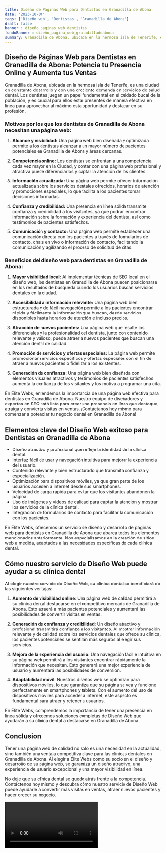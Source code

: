 ```yaml
---
title: Diseño de Páginas Web para Dentistas en Granadilla de Abona
date: '2023-10-04'
tags: ['Diseño web', 'Dentistas', 'Granadilla de Abona']
draft: false
banner : diseño_paginas_web_dentistas
fondoBanner : diseño_pagina_web_granadilladeabona
summary: Granadilla de Abona, ubicada en la hermosa isla de Tenerife, es una ciudad en constante desarrollo y con una creciente demanda en servicios de salud dental. Los dentistas juegan un papel fundamental en el cuidado bucal de la población, y es crucial para ellos estar presentes de manera efectiva en línea para aprovechar al máximo esta oportunidad y destacar en su profesión.
---
```


## Diseño de Páginas Web para Dentistas en Granadilla de Abona: Potencia tu Presencia Online y Aumenta tus Ventas

Granadilla de Abona, ubicada en la hermosa isla de Tenerife, es una ciudad en constante desarrollo y con una creciente demanda en servicios de salud dental. Los dentistas juegan un papel fundamental en el cuidado bucal de la población, y es crucial para ellos estar presentes de manera efectiva en línea para aprovechar al máximo esta oportunidad y destacar en su profesión.

### Motivos por los que los dentistas de Granadilla de Abona necesitan una página web:

1. **Alcance y visibilidad:** Una página web bien diseñada y optimizada permite a los dentistas alcanzar a un mayor número de pacientes potenciales en Granadilla de Abona y áreas cercanas.

2. **Competencia online:** Los dentistas se enfrentan a una competencia cada vez mayor en la Ciudad, y contar con una página web profesional y atractiva puede diferenciarlos y captar la atención de los clientes.

3. **Información actualizada:** Una página web permite ofrecer información actualizada sobre los servicios dentales ofrecidos, horarios de atención y promociones especiales, lo que facilita a los pacientes tomar decisiones informadas.

4. **Confianza y credibilidad:** Una presencia en línea sólida transmite confianza y credibilidad a los visitantes, ya que podrán encontrar información sobre la formación y experiencia del dentista, así como testimonios de pacientes satisfechos.

5. **Comunicación y contacto:** Una página web permite establecer una comunicación directa con los pacientes a través de formularios de contacto, chats en vivo o información de contacto, facilitando la comunicación y agilizando el proceso de solicitud de citas.

### Beneficios del diseño web para dentistas en Granadilla de Abona:

1. **Mayor visibilidad local:** Al implementar técnicas de SEO local en el diseño web, los dentistas en Granadilla de Abona pueden posicionarse en los resultados de búsqueda cuando los usuarios buscan servicios dentales en la ciudad.

2. **Accesibilidad a información relevante:** Una página web bien estructurada y de fácil navegación permite a los pacientes encontrar rápida y fácilmente la información que buscan, desde servicios disponibles hasta horarios de atención e incluso precios.

3. **Atracción de nuevos pacientes:** Una página web que resalte los diferenciales y la profesionalidad del dentista, junto con contenido relevante y valioso, puede atraer a nuevos pacientes que buscan una atención dental de calidad.

4. **Promoción de servicios y ofertas especiales:** La página web permite promocionar servicios específicos y ofertas especiales con el fin de atraer a nuevos pacientes o fidelizar a los existentes.

5. **Generación de confianza:** Una página web bien diseñada con elementos visuales atractivos y testimonios de pacientes satisfechos aumenta la confianza de los visitantes y los motiva a programar una cita.

En Élite Webs, entendemos la importancia de una página web efectiva para dentistas en Granadilla de Abona. Nuestro equipo de diseñadores y expertos en SEO está listo para crear una presencia en línea que destaque, atraiga y convierta visitas en ventas. ¡Contáctanos hoy mismo para comenzar a potenciar tu negocio dental en Granadilla de Abona!

<GifSeo />

<Cta />

## Elementos clave del Diseño Web exitoso para Dentistas en Granadilla de Abona

- Diseño atractivo y profesional que refleje la identidad de la clínica dental.
- Interfaz fácil de usar y navegación intuitiva para mejorar la experiencia del usuario.
- Contenido relevante y bien estructurado que transmita confianza y especialización.
- Optimización para dispositivos móviles, ya que gran parte de los usuarios acceden a internet desde sus smartphones.
- Velocidad de carga rápida para evitar que los visitantes abandonen la página.
- Uso de imágenes y videos de calidad para captar la atención y mostrar los servicios de la clínica dental.
- Integración de formularios de contacto para facilitar la comunicación con los pacientes.

En Élite Webs, ofrecemos un servicio de diseño y desarrollo de páginas web para dentistas en Granadilla de Abona que abarca todos los elementos mencionados anteriormente. Nos especializamos en la creación de sitios web a medida, adaptados a las necesidades específicas de cada clínica dental.

## Cómo nuestro servicio de Diseño Web puede ayudar a su clínica dental

Al elegir nuestro servicio de Diseño Web, su clínica dental se beneficiará de las siguientes ventajas:

1. **Aumento de visibilidad online**: Una página web de calidad permitirá a su clínica dental destacarse en el competitivo mercado de Granadilla de Abona. Esto atraerá a más pacientes potenciales y aumentará las posibilidades de convertir visitas en ventas.

2. **Generación de confianza y credibilidad**: Un diseño atractivo y profesional transmitirá confianza a los visitantes. Al mostrar información relevante y de calidad sobre los servicios dentales que ofrece su clínica, los pacientes potenciales se sentirán más seguros al elegir sus servicios.

3. **Mejora de la experiencia del usuario**: Una navegación fácil e intuitiva en su página web permitirá a los visitantes encontrar rápidamente la información que necesitan. Esto generará una mejor experiencia de usuario y aumentará las posibilidades de conversión.

4. **Adaptabilidad móvil**: Nuestros diseños web se optimizan para dispositivos móviles, lo que garantiza que su página se vea y funcione perfectamente en smartphones y tablets. Con el aumento del uso de dispositivos móviles para acceder a internet, este aspecto es fundamental para atraer y retener a usuarios.

En Élite Webs, comprendemos la importancia de tener una presencia en línea sólida y ofrecemos soluciones completas de Diseño Web que ayudarán a su clínica dental a destacarse en Granadilla de Abona.

## Conclusion

Tener una página web de calidad no solo es una necesidad en la actualidad, sino también una ventaja competitiva clave para las clínicas dentales en Granadilla de Abona. Al elegir a Élite Webs como su socio en el diseño y desarrollo de su página web, se garantiza un diseño atractivo, una experiencia de usuario excepcional y una mayor visibilidad en línea.

No deje que su clínica dental se quede atrás frente a la competencia. Contáctenos hoy mismo y descubra cómo nuestro servicio de Diseño Web puede ayudarle a convertir más visitas en ventas, atraer nuevos pacientes y hacer crecer su negocio.

<Video />

<CtaBot job='Dentistas' city='Granadilla de Abona'/>

<Gmaps query='Granadilla de Abona+españa+maps' />